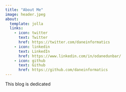```yaml
---
title: "About Me"
image: header.jpeg
about:
  template: jolla
  links:
    - icon: twitter
      text: Twitter
      href: https://twitter.com/daneinformatics
    - icon: linkedin
      text: LinkedIn
      href: https://www.linkedin.com/in/odanedunbar/
    - icon: github
      text: Github
      href: https://github.com/daneinformatics
---
```


This blog is dedicated
